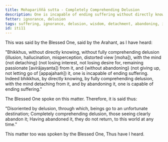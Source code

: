 ```yaml
---
title: Mohapariññā sutta - Completely Comprehending Delusion
description: One is incapable of ending suffering without directly knowing, not completely comprehending delusion, without the mind not detaching from it and without abandoning it. One is capable of ending suffering by directly knowing, by fully comprehending delusion, with the mind detaching from it, and by abandoning it.
fetter: ignorance, delusion
tags: suffering, ignorance, delusion, wisdom, detachment, abandoning, iti
id: iti11
---
```


This was said by the Blessed One, said by the Arahant, as I have heard:

"Bhikkhus, without directly knowing, without fully comprehending delusion (illusion, hallucination, misperception, distorted view [moha]), with the mind \{not detaching} (not losing interest, not losing desire for, remaining passionate [avirājayanta]) from it, and \{without abandoning} (not giving up, not letting go of [appajahaṁ]) it, one is incapable of ending suffering. Indeed bhikkhus, by directly knowing, by fully comprehending delusion, with the mind detaching from it, and by abandoning it, one is capable of ending suffering."

The Blessed One spoke on this matter. Therefore, it is said thus:

"Disoriented by delusion, through which,
beings go to an unfortunate destination;
Completely comprehending delusion,
those seeing clearly abandon it;
Having abandoned it, they do not return,
to this world at any time."

This matter too was spoken by the Blessed One, Thus have I heard.